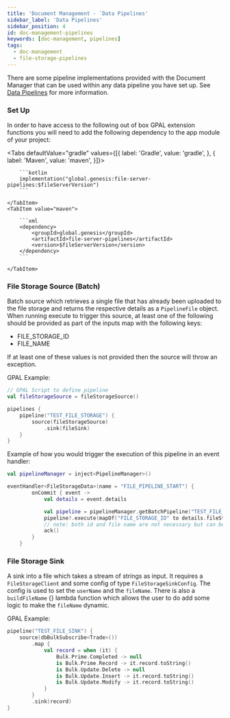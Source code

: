 ```yaml
---
title: 'Document Management - `Data Pipelines'
sidebar_label: 'Data Pipelines'
sidebar_position: 4
id: doc-management-pipelines
keywords: [doc-management, pipelines]
tags:
  - doc-management
  - file-storage-pipelines
---
```



There are some pipeline implementations provided with the Document Manager that can be used within any data pipeline you have set up. See [Data Pipelines](/server/data-pipelines/introduction/) for more information.

### Set Up

In order to have access to the following out of box GPAL extension functions you will need to add the following dependency to the app module of your project:


<Tabs defaultValue="gradle" values={[{ label: 'Gradle', value: 'gradle', }, { label: 'Maven', value: 'maven', }]}>
    <TabItem value="gradle">

        ```kotlin
        implementation("global.genesis:file-server-pipelines:$fileServerVersion")
        ```

    </TabItem>
    <TabItem value="maven">

        ```xml
        <dependency>
            <groupId>global.genesis</groupId>
            <artifactId>file-server-pipelines</artifactId>
            <version>$fileServerVersion</version>
        </dependency>
        ```

    </TabItem>
</Tabs>

### File Storage Source (Batch)

Batch source which retrieves a single file that has already been uploaded to the file storage and returns the respective details as a `PipelineFile` object.
When running execute to trigger this source, at least one of the following should be provided as part of the inputs map with the following keys:

- FILE_STORAGE_ID
- FILE_NAME

If at least one of these values is not provided then the source will throw an exception.

GPAL Example:
```kotlin
// GPAL Script to define pipeline
val fileStorageSource = fileStorageSource()

pipelines {
    pipeline("TEST_FILE_STORAGE") {
        source(fileStorageSource)
            .sink(fileSink)
    }
}
```

Example of how you would trigger the execution of this pipeline in an event handler:
```kotlin
val pipelineManager = inject<PipelineManager>()

eventHandler<FileStorageData>(name = "FILE_PIPELINE_START") {
        onCommit { event ->
            val details = event.details

            val pipeline = pipelineManager.getBatchPipeline("TEST_FILE_STORAGE")
            pipeline?.execute(mapOf("FILE_STORAGE_ID" to details.fileStorageId, "FILE_NAME" to details.fileName))
            // note: both id and file name are not necessary but can be provided
            ack()
        }
    }
```

### File Storage Sink

A sink into a file which takes a stream of strings as input.
It requires a `FileStorageClient` and some config of type `FileStorageSinkConfig`.
The config is used to set the `userName` and the `fileName`.
There is also a `buildFileName` {} lambda function which allows the user to do add some logic to make the `fileName` dynamic.

GPAL Example:
```kotlin
pipeline("TEST_FILE_SINK") {
    source(dbBulkSubscribe<Trade>())
        .map {
            val record = when (it) {
                Bulk.Prime.Completed -> null
                is Bulk.Prime.Record -> it.record.toString()
                is Bulk.Update.Delete -> null
                is Bulk.Update.Insert -> it.record.toString()
                is Bulk.Update.Modify -> it.record.toString()
            }
        }
        .sink(record)
}
```

